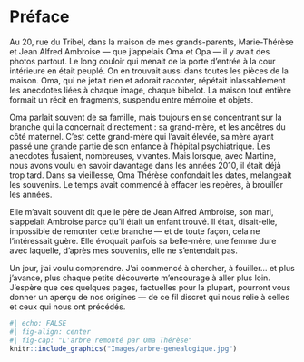 # Préface {.unnumbered}

Au 20, rue du Tribel, dans la maison de mes grands-parents, Marie-Thérèse et Jean Alfred Ambroise — que j’appelais Oma et Opa — il y avait des photos partout. Le long couloir qui menait de la porte d’entrée à la cour intérieure en était peuplé. On en trouvait aussi dans toutes les pièces de la maison. Oma, qui ne jetait rien et adorait raconter, répétait inlassablement les anecdotes liées à chaque image, chaque bibelot. La maison tout entière formait un récit en fragments, suspendu entre mémoire et objets.

Oma parlait souvent de sa famille, mais toujours en se concentrant sur la branche qui la concernait directement : sa grand-mère, et les ancêtres du côté maternel. C’est cette grand-mère qui l’avait élevée, sa mère ayant passé une grande partie de son enfance à l’hôpital psychiatrique. Les anecdotes fusaient, nombreuses, vivantes. Mais lorsque, avec Martine, nous avons voulu en savoir davantage dans les années 2010, il était déjà trop tard. Dans sa vieillesse, Oma Thérèse confondait les dates, mélangeait les souvenirs. Le temps avait commencé à effacer les repères, à brouiller les années.

Elle m’avait souvent dit que le père de Jean Alfred Ambroise, son mari, s’appelait Ambroise parce qu’il était un enfant trouvé. Il était, disait-elle, impossible de remonter cette branche — et de toute façon, cela ne l’intéressait guère. Elle évoquait parfois sa belle-mère, une femme dure avec laquelle, d’après mes souvenirs, elle ne s’entendait pas.

Un jour, j’ai voulu comprendre. J’ai commencé à chercher, à fouiller… et plus j’avance, plus chaque petite découverte m’encourage à aller plus loin. J’espère que ces quelques pages, factuelles pour la plupart, pourront vous donner un aperçu de nos origines — de ce fil discret qui nous relie à celles et ceux qui nous ont précédés.

```r
#| echo: FALSE
#| fig-align: center
#| fig-cap: "L'arbre remonté par Oma Thérèse"
knitr::include_graphics("Images/arbre-genealogique.jpg")
```
